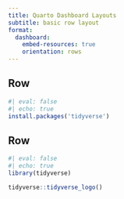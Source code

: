 ```yaml
---
title: Quarto Dashboard Layouts
subtitle: basic row layout
format: 
  dashboard:
    embed-resources: true
    orientation: rows
---
```


## Row 

```r
#| eval: false
#| echo: true
install.packages('tidyverse')
```

## Row 

```r
#| eval: false
#| echo: true
library(tidyverse)
```

```r
tidyverse::tidyverse_logo()
```


